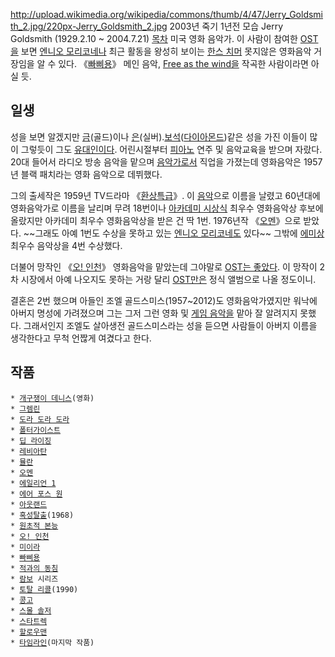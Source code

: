 http://upload.wikimedia.org/wikipedia/commons/thumb/4/47/Jerry_Goldsmith_2.jpg/220px-Jerry_Goldsmith_2.jpg
2003년 죽기 1년전 모습
Jerry Goldsmith (1929.2.10 ~ 2004.7.21)
[[목차]]
미국 영화 음악가. 이 사람이 참여한 [[OST]]을 보면 [[엔니오 모리코네]]나 최근 활동을 왕성히 보이는 [[한스 치머]] 못지않은 영화음악 거장임을 알 수 있다. 《[[빠삐용]]》 메인 음악, [[Free as the wind]]을 작곡한 사람이라면 아실 듯.
== 일생 ==
성을 보면 알겠지만 [[금]](골드)이나 [[은]](실버).[[보석]]([[다이아몬드]])같은 성을 가진 이들이 많이 그렇듯이 그도 [[유대인]]이다. 어린시절부터 [[피아노]] 연주 및 음악교육을 받으며 자랐다. 20대 들어서 라디오 방송 음악을 맡으며 [[음악가]]로서 직업을 가졌는데 영화음악은 1957년 블랙 패치라는 영화 음악으로 데뷔했다.

그의 출세작은 1959년 TV드라마 《[[환상특급]]》. 이 [http://www.youtube.com/watch?v=wpJQ-HX3F8g 음악]으로 이름을 날렸고 60년대에 영화음악가로 이름을 날리며 무려 18번이나 [[아카데미 시상식]] 최우수 영화음악상 후보에 올랐지만 아카데미 최우수 영화음악상을 받은 건 딱 1번. 1976년작 《[[오멘]]》으로 받았다. ~~그래도 아예 1번도 수상을 못하고 있는 [[엔니오 모리코네]]도 있다~~ 그밖에 [[에미상]] 최우수 음악상을 4번 수상했다.

더불어 망작인 《[[오! 인천]]》 영화음악을 맡았는데 그야말로 [[OST는 좋았다]]. 이 망작이 2차 시장에서 아예 나오지도 못하는 거랑 달리 [[OST]]만은 정식 앨범으로 나올 정도이니.

결혼은 2번 했으며 아들인 조엘 골드스미스(1957~2012)도 영화음악가였지만 워낙에 아버지 명성에 가려졌으며 그는 그저 그런 영화 및 [[게임 음악]]을 맡아 잘 알려지지 못했다. 그래서인지 조엘도 살아생전 골드스미스라는 성을 듣으면 사람들이 아버지 이름을 생각한다고 무척 언짢게 여겼다고 한다.

== 작품 ==
 * [[개구쟁이 데니스]](영화)
 * [[그렘린]]
 * [[도라 도라 도라]]
 * [[폴터가이스트]]
 * [[딥 라이징]]
 * [[레비아탄]]
 * [[뮬란]]
 * [[오멘]]
 * [[에일리언 1]]
 * [[에어 포스 원]]
 * [[아웃랜드]]
 * [[혹성탈출]](1968)
 * [[원초적 본능]]
 * [[오! 인천]]
 * [[미이라]]
 * [[빠삐용]]
 * [[적과의 동침]]
 * [[람보]] 시리즈
 * [[토탈 리콜]](1990)
 * [[콩고]]
 * [[스몰 솔저]]
 * [[스타트렉]]
 * [[할로우맨]]
 * [[타임라인]](마지막 작품)
